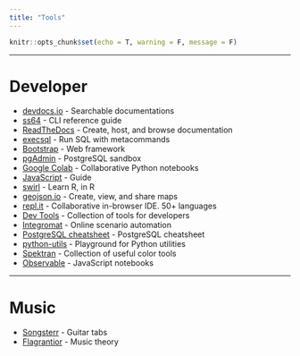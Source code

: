 ```yaml
---
title: "Tools"
---
```


```r
knitr::opts_chunk$set(echo = T, warning = F, message = F)
```

---

# Developer

- [devdocs.io](https://devdocs.io/) - Searchable documentations
- [ss64](https://ss64.com/) - CLI reference guide
- [ReadTheDocs](https://readthedocs.org/) - Create, host, and browse documentation
- [execsql](http://execsql.osdn.io/) - Run SQL with metacommands
- [Bootstrap](https://getbootstrap.com/docs/4.5/getting-started/introduction/) - Web framework
- [pgAdmin](https://www.pgadmin.org/try/) - PostgreSQL sandbox 
- [Google Colab](https://colab.research.google.com/notebooks/intro.ipynb) - Collaborative Python notebooks
- [JavaScript]() - Guide 
- [swirl]() - Learn R, in R 
- [geojson.io]() - Create, view, and share maps 
- [repl.it]() - Collaborative in-browser IDE. 50+ languages 
- [Dev Tools]() - Collection of tools for developers
- [Integromat]() - Online scenario automation
- [PostgreSQL cheatsheet](https://karloespiritu.github.io/cheatsheets/postgresql/) - PostgreSQL cheatsheet
- [python-utils](https://www.python-utils.com/) - Playground for Python utilities
- [Spektran](https://spektran.com/) - Collection of useful color tools
- [Observable](https://observablehq.com/) - JavaScript notebooks

---


# Music

- [Songsterr](https://flagrantior.art/) - Guitar tabs
- [Flagrantior](https://flagrantior.art/) - Music theory


<!-- --- -->


<!-- # Miscellaneous -->